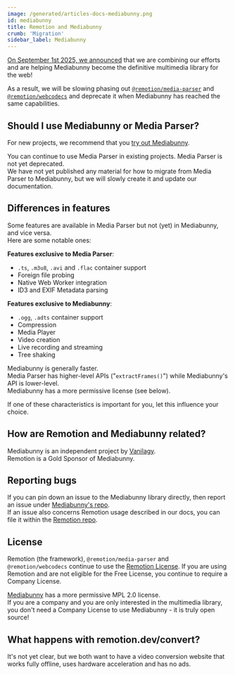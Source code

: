 ```yaml
---
image: /generated/articles-docs-mediabunny.png
id: mediabunny
title: Remotion and Mediabunny
crumb: 'Migration'
sidebar_label: Mediabunny
---
```


[On September 1st 2025, we announced](/blog/mediabunny) that we are combining our efforts and are helping Mediabunny become the definitive multimedia library for the web!

As a result, we will be slowing phasing out [`@remotion/media-parser`](/docs/media-parser) and [`@remotion/webcodecs`](/docs/webcodecs) and deprecate it when Mediabunny has reached the same capabilities.

## Should I use Mediabunny or Media Parser?

For new projects, we recommend that you [try out Mediabunny](https://mediabunny.dev/guide/quick-start).

You can continue to use Media Parser in existing projects. Media Parser is not yet deprecated.  
We have not yet published any material for how to migrate from Media Parser to Mediabunny, but we will slowly create it and update our documentation.

## Differences in features

Some features are available in Media Parser but not (yet) in Mediabunny, and vice versa.  
Here are some notable ones:

**Features exclusive to Media Parser**:

- `.ts`, `.m3u8`, `.avi` and `.flac` container support
- Foreign file probing
- Native Web Worker integration
- ID3 and EXIF Metadata parsing

**Features exclusive to Mediabunny**:

- `.ogg`, `.adts` container support
- Compression
- Media Player
- Video creation
- Live recording and streaming
- Tree shaking

Mediabunny is generally faster.  
Media Parser has higher-level APIs ("`extractFrames()`") while Mediabunny's API is lower-level.  
Mediabunny has a more permissive license (see below).

If one of these characteristics is important for you, let this influence your choice.

## How are Remotion and Mediabunny related?

Mediabunny is an independent project by [Vanilagy](https://github.com/vanilagy).  
Remotion is a Gold Sponsor of Mediabunny.

## Reporting bugs

If you can pin down an issue to the Mediabunny library directly, then report an issue under [Mediabunny's repo](https://github.com/vanilagy/mediabunny/issues).  
If an issue also concerns Remotion usage described in our docs, you can file it within the [Remotion repo](https://github.com/remotion-dev/remotion/issues).

## License

Remotion (the framework), `@remotion/media-parser` and `@remotion/webcodecs` continue to use the [Remotion License](/docs/license).
If you are using Remotion and are not eligible for the Free License, you continue to require a Company License.

[Mediabunny](https://mediabunny.dev) has a more permissive MPL 2.0 license.  
If you are a company and you are only interested in the multimedia library, you don't need a Company License to use Mediabunny - it is truly open source!

## What happens with remotion.dev/convert?

It's not yet clear, but we both want to have a video conversion website that works fully offline, uses hardware acceleration and has no ads.
